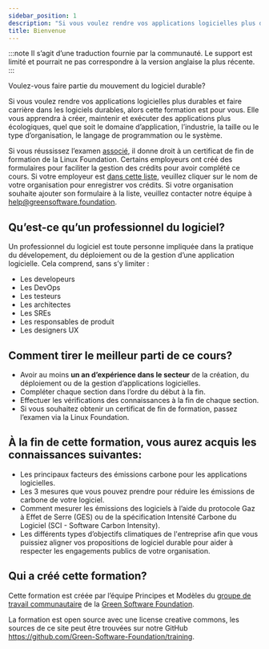```yaml
---
sidebar_position: 1
description: "Si vous voulez rendre vos applications logicielles plus durables et établir une carrière dans les logiciels éco-responsables, alors cette formation est pour vous"
title: Bienvenue
---
```


:::note
Il s’agit d’une traduction fournie par la communauté. Le support est limité et pourrait ne pas correspondre à la version anglaise la plus récente.
:::

Voulez-vous faire partie du mouvement du logiciel durable?

Si vous voulez rendre vos applications logicielles plus durables et faire carrière dans les logiciels durables, alors cette formation est pour vous. Elle vous apprendra à créer, maintenir et exécuter des applications plus écologiques, quel que soit le domaine d’application, l’industrie, la taille ou le type d’organisation, le langage de programmation ou le système.

Si vous réussissez l’examen [associé](https://grnsft.org/practitioner/lf-exam), il donne droit à un certificat de fin de formation de la Linux Foundation. Certains employeurs ont créé des formulaires pour faciliter la gestion des crédits pour avoir complété ce cours. Si votre employeur est [dans cette liste](https://docs.google.com/document/d/1Jv-f7wGyODzEySQFfVk6Vo_OAHWjf-jAdFmyfDQUgvU/edit?usp=sharing), veuillez cliquer sur le nom de votre organisation pour enregistrer vos crédits. Si votre organisation souhaite ajouter son formulaire à la liste, veuillez contacter notre équipe à help@greensoftware.foundation.

## Qu’est-ce qu’un professionnel du logiciel?

Un professionnel du logiciel est toute personne impliquée dans la pratique du dévelopement, du déploiement ou de la gestion d’une application logicielle. Cela comprend, sans s’y limiter :

- Les developeurs
- Les DevOps
- Les testeurs
- Les architectes
- Les SREs
- Les responsables de produit
- Les designers UX

## Comment tirer le meilleur parti de ce cours?

- Avoir au moins **un an d’expérience dans le secteur** de la création, du déploiement ou de la gestion d’applications logicielles.
- Compléter chaque section dans l’ordre du début à la fin.
- Effectuer les vérifications des connaissances à la fin de chaque section.
- Si vous souhaitez obtenir un certificat de fin de formation, passez l’examen via la Linux Foundation.

## À la fin de cette formation, vous aurez acquis les connaissances suivantes:

- Les principaux facteurs des émissions carbone pour les applications logicielles.
- Les 3 mesures que vous pouvez prendre pour réduire les émissions de carbone de votre logiciel.
- Comment mesurer les émissions des logiciels à l’aide du protocole Gaz à Effet de Serre (GES) ou de la spécification Intensité Carbone du Logiciel (SCI - Software Carbon Intensity).
- Les différents types d’objectifs climatiques de l'entreprise afin que vous puissiez aligner vos propositions de logiciel durable pour aider à respecter les engagements publics de votre organisation.

## Qui a créé cette formation?

Cette formation est créée par l’équipe Principes et Modèles du [groupe de travail communautaire](https://community.greensoftware.foundation) de la [Green Software Foundation](https://greensoftware.foundation).

La formation est open source avec une license creative commons, les sources de ce site peut être trouvées sur notre GitHub https://github.com/Green-Software-Foundation/training.
